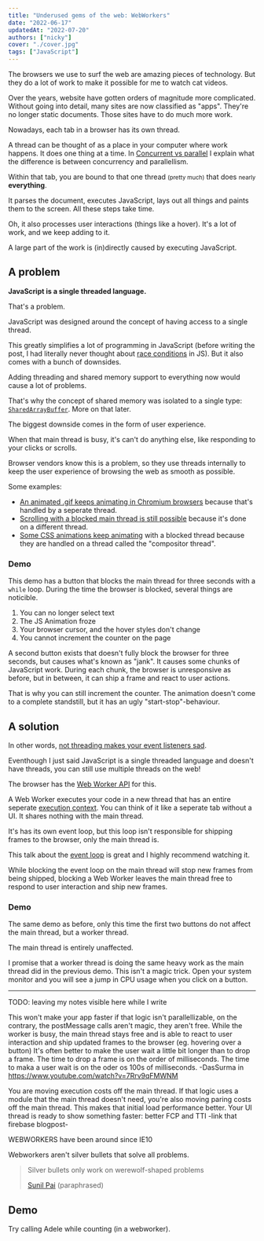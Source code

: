 ```yaml
---
title: "Underused gems of the web: WebWorkers"
date: "2022-06-17"
updatedAt: "2022-07-20"
authors: ["nicky"]
cover: "./cover.jpg"
tags: ["JavaScript"]
---
```



<!-- Photo by <a href="https://unsplash.com/@rewdew?utm_source=unsplash&utm_medium=referral&utm_content=creditCopyText">Kyle Larivee</a> on <a href="https://unsplash.com/s/photos/bus-lane?utm_source=unsplash&utm_medium=referral&utm_content=creditCopyText">Unsplash</a>
 -->

The browsers we use to surf the web are amazing pieces of technology.
But they do a lot of work to make it possible for me to watch cat videos.

Over the years, website have gotten orders of magnitude more complicated.
Without going into detail, many sites are now classified as "apps".
They're no longer static documents.
Those sites have to do much more work.

Nowadays, each tab in a browser has its own thread.

<Aside variant="info">

A thread can be thought of as a place in your computer where work happens.
It does one thing at a time.
In [Concurrent vs parallel](/garden/concurrent-vs-parallel) I
explain what the difference is between concurrency and parallellism.

</Aside>

Within that tab, you are bound to that one thread <small>(pretty much)</small> that does <small>nearly</small> **everything**.

It parses the document, executes JavaScript, lays out all things and paints them to the screen.
All these steps take time.

Oh, it also processes user interactions (things like a hover).
It's a lot of work, and we keep adding to it.

A large part of the work is (in)directly caused by executing JavaScript.

## A problem

**JavaScript is a single threaded language.**

That's a problem.

JavaScript was designed around the concept of having access to a single thread.

This greatly simplifies a lot of programming in JavaScript (before writing the post, I had literally never thought about [race conditions](https://en.wikipedia.org/wiki/Race_condition) in JS).
But it also comes with a bunch of downsides.

<Aside variant="info">

Adding threading and shared memory support to everything now would cause a lot of problems.

That's why the concept of shared memory was isolated to a single type: [`SharedArrayBuffer`](https://developer.mozilla.org/en-US/docs/Web/JavaScript/Reference/Global_Objects/SharedArrayBuffer).
More on that later.

</Aside>

The biggest downside comes in the form of user experience.

When that main thread is busy, it's can't do anything else, like responding to your clicks or scrolls.

<Aside variant="info">

Browser vendors know this is a problem, so they use threads internally to keep the user experience of browsing the web as smooth as possible.

Some examples:

- [An animated .gif keeps animating in Chromium browsers](https://developer.chrome.com/articles/renderingng-architecture/#threads) because that's handled by a seperate thread.
- [Scrolling with a blocked main thread is still possible](https://blogs.windows.com/msedgedev/2017/03/08/scrolling-on-the-web/) because it's done on a different thread.
- [Some CSS animations keep animating](https://web.dev/non-composited-animations/) with a blocked thread because they are handled on a thread called the "compositor thread".

</Aside>

### Demo

This demo has a button that blocks the main thread for three seconds with a `while` loop.
During the time the browser is blocked, several things are noticible.

1. You can no longer select text
1. The JS Animation froze
1. Your browser cursor, and the hover styles don't change
1. You cannot increment the counter on the page

A second button exists that doesn't fully block the browser for three seconds, but causes what's known as "jank".
It causes some chunks of JavaScript work.
During each chunk, the browser is unresponsive as before, but in between, it can ship a frame and react to user actions.

That is why you can still increment the counter.
The animation doesn't come to a complete standstill, but it has an ugly "start-stop"-behaviour.

<ProblemDemo />

## A solution

In other words, [not threading makes your event listeners sad](https://macarthur.me/posts/use-web-workers-for-your-event-listeners).

Eventhough I just said JavaScript is a single threaded language and doesn't have threads, you can still use multiple threads on the web!

The browser has the [Web Worker API](https://developer.mozilla.org/en-US/docs/Web/API/Web_Workers_API/Using_web_workers) for this.

A Web Worker executes your code in a new thread that has an entire seperate [execution context](https://www.youtube.com/watch?v=Fd9VaW0M7K4).
You can think of it like a seperate tab without a UI. It shares nothing with the main thread.

It's has its own event loop, but this loop isn't responsible for shipping frames to the browser, only the main thread is.

<Aside variant="success">

This talk about the [event loop](https://www.youtube.com/watch?v=cCOL7MC4Pl0) is great and I highly recommend watching it.

</Aside>

While blocking the event loop on the main thread will stop new frames from being shipped,
blocking a Web Worker leaves the main thread free to respond to user interaction and ship new frames.

### Demo

The same demo as before, only this time the first two buttons do not affect the main thread, but a worker thread.

The main thread is entirely unaffected.

I promise that a worker thread is doing the same heavy work as the main thread did in the previous demo.
This isn't a magic trick.
Open your system monitor and you will see a jump in CPU usage when you click on a button.

<SolutionDemo />

---

TODO:
leaving my notes visible here while I write

This won't make your app faster if that logic isn't parallellizable, on the contrary, the postMessage calls aren't magic, they aren't free.
While the worker is busy, the main thread stays free and is able to react to user interaction and ship updated frames to the browser (eg. hovering over a button)
It's often better to make the user wait a little bit longer than to drop a frame.
The time to drop a frame is on the order of milliseconds.
The time to maka a user wait is on the oder os 100s of milliseconds.
-DasSurma in https://www.youtube.com/watch?v=7Rrv9qFMWNM

You are moving execution costs off the main thread.
If that logic uses a module that the main thread doesn't need, you're also moving paring costs off the main thread.
This makes that initial load performance better.
Your UI thread is ready to show something faster: better FCP and TTI
-link that firebase blogpost-

WEBWORKERS have been around since IE10

Webworkers aren't silver bullets that solve all problems.

> Silver bullets only work on werewolf-shaped problems
>
> <footer>
>
> [Sunil Pai](https://twitter.com/threepointone) (paraphrased)
>
> </footer>

## Demo

Try calling Adele while counting (in a webworker).

<WebWorkerDemo />
